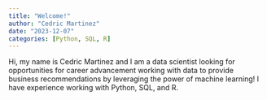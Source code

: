 ```yaml
---
title: "Welcome!"
author: "Cedric Martinez"
date: "2023-12-07"
categories: [Python, SQL, R]
---
```


Hi, my name is Cedric Martinez and I am a data scientist looking for opportunities for career advancement working with data to provide business recommendations by leveraging the power of machine learning! I have experience working with Python, SQL, and R.
